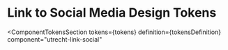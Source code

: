 <!-- @license CC0-1.0 -->


<Meta id="css-list-social--design-tokens" title="CSS Component/Link to social media/Link list/Design Tokens" />

# Link to Social Media Design Tokens

<ComponentTokensSection
  tokens={tokens}
  definition={tokensDefinition}
  component="utrecht-link-social"
></ComponentTokensSection>
